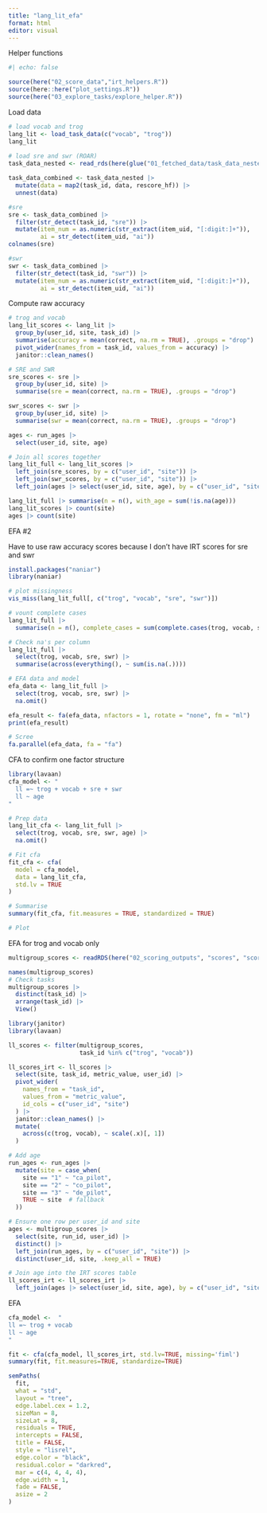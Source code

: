 ```yaml
---
title: "lang_lit_efa"
format: html
editor: visual
---
```



Helper functions

```r
#| echo: false

source(here("02_score_data","irt_helpers.R"))
source(here::here("plot_settings.R"))
source(here("03_explore_tasks/explore_helper.R"))

```

Load data

```r
# load vocab and trog
lang_lit <- load_task_data(c("vocab", "trog"))
lang_lit
                  
# load sre and swr (ROAR)
task_data_nested <- read_rds(here(glue("01_fetched_data/task_data_nested.rds")))

task_data_combined <- task_data_nested |>
  mutate(data = map2(task_id, data, rescore_hf)) |>
  unnest(data)

#sre
sre <- task_data_combined |>
  filter(str_detect(task_id, "sre")) |>
  mutate(item_num = as.numeric(str_extract(item_uid, "[:digit:]+")), 
         ai = str_detect(item_uid, "ai"))
colnames(sre)

#swr
swr <- task_data_combined |>
  filter(str_detect(task_id, "swr")) |>
  mutate(item_num = as.numeric(str_extract(item_uid, "[:digit:]+")), 
         ai = str_detect(item_uid, "ai"))

```

Compute raw accuracy

```r
# trog and vocab
lang_lit_scores <- lang_lit |>
  group_by(user_id, site, task_id) |>
  summarise(accuracy = mean(correct, na.rm = TRUE), .groups = "drop") |>
  pivot_wider(names_from = task_id, values_from = accuracy) |>
  janitor::clean_names()

# SRE and SWR
sre_scores <- sre |>
  group_by(user_id, site) |>
  summarise(sre = mean(correct, na.rm = TRUE), .groups = "drop")

swr_scores <- swr |>
  group_by(user_id, site) |>
  summarise(swr = mean(correct, na.rm = TRUE), .groups = "drop")

ages <- run_ages |> 
  select(user_id, site, age)  

# Join all scores together
lang_lit_full <- lang_lit_scores |>
  left_join(sre_scores, by = c("user_id", "site")) |>
  left_join(swr_scores, by = c("user_id", "site")) |>
  left_join(ages |> select(user_id, site, age), by = c("user_id", "site"))

lang_lit_full |> summarise(n = n(), with_age = sum(!is.na(age)))
lang_lit_scores |> count(site)
ages |> count(site)


```

EFA #2

Have to use raw accuracy scores because I don't have IRT scores for sre and swr

```r

install.packages("naniar")
library(naniar) 

# plot missingness
vis_miss(lang_lit_full[, c("trog", "vocab", "sre", "swr")])

# vount complete cases
lang_lit_full |> 
  summarise(n = n(), complete_cases = sum(complete.cases(trog, vocab, sre, swr)))

# Check na's per column
lang_lit_full |>
  select(trog, vocab, sre, swr) |>
  summarise(across(everything(), ~ sum(is.na(.))))

# EFA data and model
efa_data <- lang_lit_full |>
  select(trog, vocab, sre, swr) |>
  na.omit()

efa_result <- fa(efa_data, nfactors = 1, rotate = "none", fm = "ml")
print(efa_result)

# Scree
fa.parallel(efa_data, fa = "fa")

```

CFA to confirm one factor structure 

```r
library(lavaan)
cfa_model <- "
  ll =~ trog + vocab + sre + swr
  ll ~ age
"

# Prep data
lang_lit_cfa <- lang_lit_full |>
  select(trog, vocab, sre, swr, age) |>
  na.omit()

# Fit cfa
fit_cfa <- cfa(
  model = cfa_model,
  data = lang_lit_cfa,
  std.lv = TRUE
)

# Summarise
summary(fit_cfa, fit.measures = TRUE, standardized = TRUE)

# Plot


```

EFA for trog and vocab only

```r
multigroup_scores <- readRDS(here("02_scoring_outputs", "scores", "scores_multigroup.rds"))

names(multigroup_scores)
# Check tasks
multigroup_scores |> 
  distinct(task_id) |> 
  arrange(task_id) |> 
  View()

```

```r
library(janitor)
library(lavaan)

ll_scores <- filter(multigroup_scores, 
                    task_id %in% c("trog", "vocab"))  

ll_scores_irt <- ll_scores |>
  select(site, task_id, metric_value, user_id) |>
  pivot_wider(
    names_from = "task_id", 
    values_from = "metric_value", 
    id_cols = c("user_id", "site")
  ) |>
  janitor::clean_names() |>
  mutate(
    across(c(trog, vocab), ~ scale(.x)[, 1])
  )

# Add age
run_ages <- run_ages |>
  mutate(site = case_when(
    site == "1" ~ "ca_pilot",
    site == "2" ~ "co_pilot",
    site == "3" ~ "de_pilot",
    TRUE ~ site  # fallback
  ))

# Ensure one row per user_id and site
ages <- multigroup_scores |>
  select(site, run_id, user_id) |>
  distinct() |>
  left_join(run_ages, by = c("user_id", "site")) |>
  distinct(user_id, site, .keep_all = TRUE) 

# Join age into the IRT scores table
ll_scores_irt <- ll_scores_irt |>
  left_join(ages |> select(user_id, site, age), by = c("user_id", "site"))

```

EFA

```r
cfa_model <-  "
ll =~ trog + vocab 
ll ~ age
"

fit <- cfa(cfa_model, ll_scores_irt, std.lv=TRUE, missing='fiml')
summary(fit, fit.measures=TRUE, standardize=TRUE)

semPaths(
  fit,
  what = "std",
  layout = "tree",
  edge.label.cex = 1.2,
  sizeMan = 8,
  sizeLat = 8,
  residuals = TRUE,
  intercepts = FALSE,
  title = FALSE,
  style = "lisrel",
  edge.color = "black",
  residual.color = "darkred",
  mar = c(4, 4, 4, 4),
  edge.width = 1,
  fade = FALSE,
  asize = 2                 
)

```

```r

```

```r

```

```r

```




















